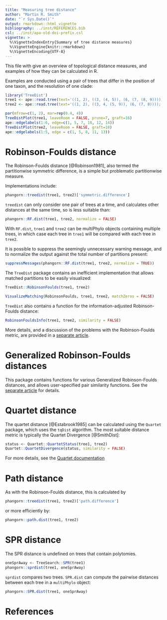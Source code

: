 ```yaml
---
title: "Measuring tree distance"
author: "Martin R. Smith"
date: "`r Sys.Date()`"
output: rmarkdown::html_vignette
bibliography: ../inst/REFERENCES.bib
csl: ../inst/apa-old-doi-prefix.csl
vignette: >
  %\VignetteIndexEntry{Summary of tree distance measures}
  %\VignetteEngine{knitr::rmarkdown}
  %\VignetteEncoding{UTF-8}
---
```


This file with give an overview of topological distance measures, and examples
of how they can be calculated in R.

Examples are conducted using a pair of trees that differ in the position of one
taxon, and the resolution of one clade:

```r
library('TreeDist')
tree1 <- ape::read.tree(text='((1, 2), ((3, (4, 5)), (6, (7, (8, 9)))));')
tree2 <- ape::read.tree(text='((1, 2), ((3, 4, (5, 9)), (6, (7, 8))));')

par(mfrow=c(1, 2), mar=rep(0.4, 4))
TreeDistPlot(tree1, leaveRoom = FALSE, prune=7, graft=16)
ape::edgelabels(1:6, edge=c(1, 5, 7, 10, 12, 14))
TreeDistPlot(tree2, leaveRoom = FALSE, graft=10)
ape::edgelabels(1:5, edge = c(1, 5, 8, 11, 13))
```

# Robinson-Foulds distance

The Robinson-Foulds distance [@Robinson1981], also termed the partitionwise 
symmetric difference, is a simple but problematic partitionwise measure.

Implementations include:

```r
phangorn::treedist(tree1, tree2)['symmetric.difference']
```

`treedist` can only consider one pair of trees at a time, and calculates
other distances at the same time, so is less suitable than:

```r
phangorn::RF.dist(tree1, tree2, normalize = FALSE)
```

With `RF.dist`, `tree1` and `tree2` can be multiPhylo objects containing 
multiple trees, in which case each tree in `tree1` will be compared with
each tree in `tree2`.

It is possible to suppress the seemingly unnecessary
warning message, and to normalize the output against the total number of 
partitions present:

```r
suppressMessages(phangorn::RF.dist(tree1, tree2, normalize = TRUE))
```

The `TreeDist` package contains an inefficient implementation that allows
matched partitions to be easily visualized:

```r
TreeDist::RobinsonFoulds(tree1, tree2)
```

```r
VisualizeMatching(RobinsonFoulds, tree1, tree2, matchZeros = FALSE)
```

`TreeDist` also contains a function for the information-adjusted 
Robinson-Foulds distance:

```r
RobinsonFouldsInfo(tree1, tree2, similarity = FALSE)
```

More details, and a discussion of the problems with the Robinson-Foulds metric,
are provided in a [separate article](Robinson-Foulds.html). <!-- #TODO check link-->

# Generalized Robinson-Foulds distances

This package contains functions for various Generalized Robinson-Foulds 
distances, and allows user-specified pair similarity functions.  See the
[separate article](Generalized-RF.html)<!-- #TODO check link--> for details.

# Quartet distance

The quartet distance [@Estabrook1985] can be calculated using the `Quartet` 
package, which uses the `tqDist` algorithm.
The most suitable distance metric is typically the Quartet Divergence
[@SmithDist]:

```r
status <- Quartet::QuartetStatus(tree1, tree2)
Quartet::QuartetDivergence(status, similarity = FALSE)
```

For more details, see the [Quartet documentation](https://ms609.github.io/Quartet)

# Path distance

As with the Robinson-Foulds distance, this is calculated by 

```r
phangorn::treedist(tree1, tree2)['path.difference']
```

or more efficiently by:

```r
phangorn::path.dist(tree1, tree2)
```

# SPR distance

The SPR distance is undefined on trees that contain polytomies.

```r
oneSprAway <- TreeSearch::SPR(tree1)
phangorn::sprdist(tree1, oneSprAway)
```

`sprdist` compares two trees. `SPR.dist` can compute the pairwise distances
between each tree in a `multiPhylo` object:

```r
phangorn::SPR.dist(tree1, oneSprAway)
```

# References
